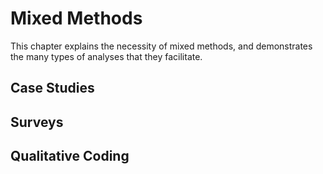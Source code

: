# Mixed Methods
This chapter explains the necessity of mixed methods, and demonstrates the many types of analyses that they facilitate.

## Case Studies
## Surveys
## Qualitative Coding 

